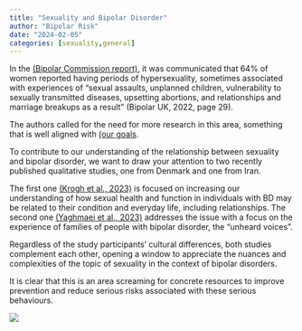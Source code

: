 ```yaml
---
title: "Sexuality and Bipolar Disorder"
author: "Bipolar Risk"
date: "2024-02-05"
categories: [sexuality,general]
---
```


In the [(Bipolar Commission report)](https://www.bipolaruk.org/Handlers/Download.ashx?IDMF=d4fd68a7-ffae-42bb-acf4-f7be3d903f02), it was communicated that 64% of women reported having periods of hypersexuality, sometimes associated with experiences of “sexual assaults, unplanned children, vulnerability to sexually transmitted diseases, upsetting abortions, and relationships and marriage breakups as a result” (Bipolar UK, 2022, page 29). 

The authors called for the need for more research in this area, something that is well aligned with [(our goals](https://lucianico.github.io/bipolarvirtual/). 

  
To contribute to our understanding of the relationship between sexuality and bipolar disorder, we want to draw your attention to two recently published qualitative studies, one from Denmark and one from Iran. 

  

The first one [(Krogh et al., 2023)](https://journalbipolardisorders.springeropen.com/articles/10.1186/s40345-023-00285-9) is focused on increasing our understanding of how sexual health and function in individuals with BD may be related to their condition and everyday life, including relationships. 
The second one [(Yaghmaei et al., 2023)](https://onlinelibrary.wiley.com/doi/10.1111/bdi.13369) addresses the issue with a focus on the experience of families of people with bipolar disorder, the “unheard voices”. 

  
Regardless of the study participants' cultural differences, both studies complement each other, opening a window to appreciate the nuances and complexities of the topic of sexuality in the context of bipolar disorders. 

  
It is clear that this is an area screaming for concrete resources to improve prevention and reduce serious risks associated with these serious behaviours. 

 
![](atardecer2.jpg)

